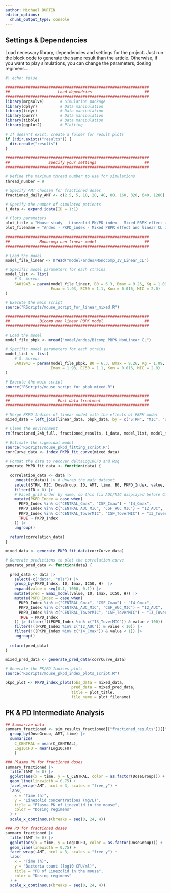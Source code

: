 ```yaml
---
author: Michael BURTIN
editor_options: 
  chunk_output_type: console
---
```


## Settings & Dependencies

Load necessary library, dependencies and settings for the project. Just run the block code to generate the same result than the article. Otherwise, if you want to play simulations, you can change the parameters, dosing regimens...

```r
#| echo: false

###############################################################
##                     Load dependcies                       ##
###############################################################
library(mrgsolve)       # Simulation package
library(dplyr)          # Data manipulation
library(tidyr)          # Data manipulation
library(purrr)          # Data manipulation
library(tibble)         # Data manipulation
library(ggplot2)        # Plotting

# If doesn't exist, create a folder for result plots
if (!dir.exists("results")) {
  dir.create("results")
}

###############################################################
##                 Specify your settings                     ##
###############################################################

# Define the maximum thread number to use for simulations
thread_number = 9

# Specify AMT choosen for fractioned doses
fractioned_daily_AMT <- c(2.5, 5, 10, 20, 40, 80, 160, 320, 640, 1280)

# Specify the number of simulated patients
i_data <- expand.idata(ID = 1:1)

# Plots parameters
plot_title = "Mouse study - Linezolid PK/PD index - Mixed PBPK effect and linear CL Indices"
plot_filename = "Andes - PKPD_index - Mixed PBPK effect and linear CL Indices.png"

###############################################################
##             Monocomp non linear model                     ##
###############################################################

# Load the model
model_file_linear <- mread("model/andes/Monocomp_IV_Linear_CL")

# Specific model parameters for each strains
model_list <- list(
    # S. Aureus
    SA01943 = param(model_file_linear, B0 = 6.3, Bmax = 9.26, Kg = 1.09,
                    Emax = 1.93, EC50 = 1.1, Kon = 0.016, MIC = 2.0)
)

# Execute the main script
source("RScripts/mouse_script_for_linear_mixed.R")

###############################################################
##             Bicomp non linear PBPK model                  ##
###############################################################

# Load the model
model_file_pbpk <- mread("model/andes/Bicomp_PBPK_NonLinear_CL")

# Specific model parameters for each strains
model_list <- list(
    # S. Aureus
    SA01943 = param(model_file_pbpk, B0 = 6.3, Bmax = 9.26, Kg = 1.09,
                    Emax = 1.93, EC50 = 1.1, Kon = 0.016, MIC = 2.0)
)

# Execute the main script
source("RScripts/mouse_script_for_pbpk_mixed.R")

###############################################################
##                     Post data treatment                   ##
###############################################################

# Merge PKPD Indices of linear model with the effects of PBPK model
mixed_data = left_join(linear_data, pbpk_data, by = c("STRN", "MIC", "DoseGroup", "ID", "AMT", "time", "B0", "PKPD_Index"))

# Clean the environment
rm(fractioned_24h_full, fractioned_results, i_data, model_list, model_file_pbpk, model_file_linear, sim_formated_data, fractioned_daily_AMT, linear_data, pbpk_data)

# Estimate the sigmoidal model
source("RScripts/mouse_pkpd_fitting_script.R")
corrCurve_data <- index_PKPD_fit_curve(mixed_data)

# Format the data to recover deltaLog10CFU and Rsq
generate_PKPD_fit_data <- function(data) {
  
  correlation_data <- data |>
    unnest(c(data)) |> # Unwrap the main dataset
    select(STRN, MIC, DoseGroup, ID, AMT, time, B0, PKPD_Index, value, deltaLog10CFU, Rsq) |>
    filter(ID > 0) |>
    # Facet_grid order by name, so this fix AUC/MIC displayed before Cmax
    mutate(PKPD_Index = case_when(
      PKPD_Index %in% c("CENTRAL_Cmax", "CSF_Cmax") ~ "I4_Cmax",
      PKPD_Index %in% c("CENTRAL_AUC_MIC", "CSF_AUC_MIC") ~ "I2_AUC",
      PKPD_Index %in% c("CENTRAL_ToverMIC", "CSF_ToverMIC") ~ "I3_ToverMIC",
      TRUE ~ PKPD_Index
    )) |>
    ungroup()
  
  return(correlation_data)
}

mixed_data <- generate_PKPD_fit_data(corrCurve_data)

# Generate predictions to plot the correlation curve
generate_pred_data <- function(data) {
  
  pred_data <- data |>
    select(-c("data", "nls")) |> 
    group_by(PKPD_Index, I0, Imax, IC50, H)  |>
    expand(value = seq(0.1, 1000, 0.1)) |>
    mutate(pred = Emax_model(value, I0, Imax, IC50, H)) |>
    mutate(PKPD_Index = case_when(
      PKPD_Index %in% c("CENTRAL_Cmax", "CSF_Cmax") ~ "I4_Cmax",
      PKPD_Index %in% c("CENTRAL_AUC_MIC", "CSF_AUC_MIC") ~ "I2_AUC",
      PKPD_Index %in% c("CENTRAL_ToverMIC", "CSF_ToverMIC") ~ "I3_ToverMIC",
      TRUE ~ PKPD_Index
    )) |> filter(!((PKPD_Index %in% c("I3_ToverMIC")) & value > 100)) |>
    filter(!((PKPD_Index %in% c("I2_AUC")) & value < 10)) |>
    filter(!((PKPD_Index %in% c("I4_Cmax")) & value < 1)) |>
    ungroup()
  
  return(pred_data)
}

mixed_pred_data <- generate_pred_data(corrCurve_data)

# Generate the PK/PD Indices plots
source("RScripts/mouse_pkpd_index_plots_script.R")

pkpd_plot <- PKPD_index_plots(obs_data = mixed_data, 
                             pred_data = mixed_pred_data, 
                             title = plot_title,
                             file_name = plot_filename)

```

## PK & PD Intermediate Analysis

```r
## Summarize data
summary_fractioned <- sim_results_fractioned[["fractioned_results"]][["SA01943"]] |>
  group_by(DoseGroup, AMT, time) |>
  summarize(
    C_CENTRAL = mean(C_CENTRAL),
    Log10CFU = mean(Log10CFU)
    )

### Plasma PK for fractioned doses
summary_fractioned |>
  filter(AMT != 0) |>
  ggplot(aes(x = time, y = C_CENTRAL, color = as.factor(DoseGroup))) +
  geom_line(linewidth = 0.75) +
  facet_wrap(~AMT, ncol = 3, scales = "free_y") +
  labs(
    x = "Time (h)", 
    y = "Linezolid concentrations (mg/L)", 
    title = "Plasma PK of Linezolid in the mouse",
    color = "Dosing regimens"
  ) +
  scale_x_continuous(breaks = seq(0, 24, 4))

### PD for fractioned doses
summary_fractioned |>
  filter(AMT != 0) |>
  ggplot(aes(x = time, y = Log10CFU, color = as.factor(DoseGroup))) +
  geom_line(linewidth = 0.75) +
  facet_wrap(~AMT, ncol = 3, scales = "free_y") +
  labs(
    x = "Time (h)", 
    y = "Bacteria count (log10 CFU/ml)", 
    title = "PD of Linezolid in the mouse",
    color = "Dosing regimens"
  ) +
  scale_x_continuous(breaks = seq(0, 24, 4))
```
